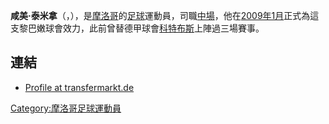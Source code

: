 {{Infobox football biography
| playername = 泰米拿
| fullname = Hamid Termina
| height = {{height|m=1.81}}
| nickname =
| dateofbirth = {{Birth date and age|1977|1|5}}
| cityofbirth = 
| countryofbirth = 
| position = [[中場|中場]]
| currentclub = [[阿爾薩法體育會|薩法]]
| clubnumber = 11
| youthyears =
| youthclubs = 
| years = {{0}}{{0}}{{0}}{{0}}-2000<br />2001-2003<br />2003-2005<br />2005-2007<br />2008-present
| clubs = {{tsl|en|Wydad Casablanca||卡薩布蘭卡}}<br />[[科特布斯|科特布斯]]<br />卡薩布蘭卡<br />{{tsl|en|Racing de Casablanca||卡薩布蘭卡競賽}}<br />[[阿爾薩法體育會|薩法]]
| caps(goals) = <br />3 (0)
| nationalyears = 
| nationalteam = [[摩洛哥國家足球隊|摩洛哥]]
| nationalcaps(goals) = 
| pcupdate = 13:46, 3 February 2009 (UTC)
}}

'''咸美·泰米拿'''（'''{{lang|pl|Hamid Termina}}'''，{{bd|1977年|1月5日|catIdx=Hamid Termina}}），是[[摩洛哥|摩洛哥]]的[[足球|足球]]運動員，司職[[中場|中場]]，他在[[2009年1月|2009年1月]]正式為這支黎巴嫩球會效力，此前曾替德甲球會[[科特布斯|科特布斯]]上陣過三場賽事。

==連結==
* {{de icon}} [http://www.transfermarkt.de/de/spieler/720/termina-hamid/profil.html Profile at transfermarkt.de]{{dead link|date=2017年12月 |bot=InternetArchiveBot |fix-attempted=yes }}

{{DEFAULTSORT: Termina, Hamid}}
[[Category:摩洛哥足球運動員|Category:摩洛哥足球運動員]]